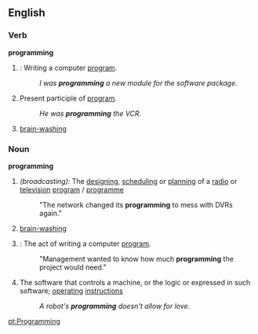 ==English==

===Verb===
'''programming'''
# {{cattag|computing}}: Writing a computer [[program]].
#:''I was '''programming''' a new module for the software package.''
# Present participle of [[program]].
#:''He was '''programming''' the VCR.''
# [[brain-washing]]

===Noun===
'''programming'''
# ''(broadcasting):'' The [[designing]], [[scheduling]] or [[planning]] of a [[radio]] or [[television]] [[program]] / [[programme]]
#:"The network changed its '''programming''' to mess with DVRs again."
# [[brain-washing]]
# {{cattag|computing}}: The act of writing a computer [[program]].
#:"Management wanted to know how much '''programming''' the project would need."
# The software that controls a machine, or the logic or expressed in such software; [[operating]] [[instructions]]
#:''A robot's '''programming''' doesn't allow for love.''

[[pt:Programming]]